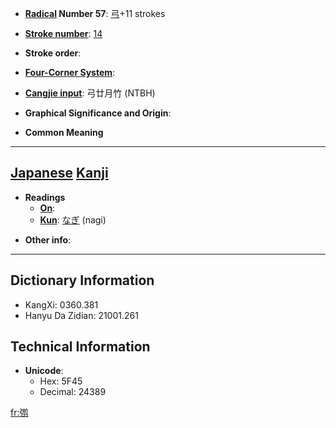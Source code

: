 * '''[[Wiktionary:Chinese radical index| Radical]] Number 57''': [[Wiktionary:Chinese radical index 弓|弓]]+11 strokes

* '''[[Wiktionary:Chinese total strokes index|Stroke number]]''': [[Wiktionary:Chinese total strokes index 14|14]]

* '''Stroke order''': 

* '''[[Wiktionary:Chinese four corner index|Four-Corner System]]''': 

* '''[[Wiktionary:Chinese Cangjie index|Cangjie input]]''': 弓廿月竹 (NTBH)

* '''Graphical Significance and Origin''': 

* '''Common Meaning'''

----

== [[Japanese]] [[Kanji]] ==

* '''Readings'''
** '''[[On]]''': 
** '''[[Kun]]''': [[なぎ]] (nagi)

* '''Other info''':  

----

== Dictionary Information ==

* KangXi: 0360.381
* Hanyu Da Zidian: 21001.261

== Technical Information ==

* '''Unicode''':
** Hex: 5F45
** Decimal: 24389

[[fr:彅]]